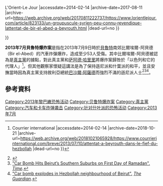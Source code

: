 {{Infobox terrorist attack
|title=2013年貝魯特爆炸案
|partof=[[叙利亚内战对黎巴嫩的影响|叙利亚内战对黎巴嫩的影响]]
|image=
|image_size=
|caption=
|location= [[黎巴嫩|黎巴嫩]]，[[贝鲁特|贝鲁特]]
|date=2013年7月9日
|time-begin=
|time-end=
|timezone=
|type=汽车炸弹袭击
|weapons=
|injuries= 53
|perps= 第313特种旅（[[自由叙利亚军|自由叙利亚军]]）<ref name=autogenerated1>{{Cite web |url=http://www.lorientlejour.com/article/823133/un-groupuscule-syrien-peu-connu-revendique-lattentat-de-bir-el-abed-a-beyrouth.html |title=Un groupuscule syrien peu connu revendique l'attentat de Bir el-Abed à Beyrouth {{!}} Dernières Infos {{!}} L'Orient-Le Jour<!-- Bot generated title --> |accessdate=2014-02-14 |archive-date=2017-08-11 |archive-url=https://web.archive.org/web/20170811222737/https://www.lorientlejour.com/article/823133/un-groupuscule-syrien-peu-connu-revendique-lattentat-de-bir-el-abed-a-beyrouth.html |dead-url=no }}</ref>
}}

'''2013年7月貝魯特爆炸案'''是指在2013年7月9日時於[[貝魯特|貝魯特]]南郊比爾埃爾-阿貝德（Bir el-Abed）的汽車炸彈爆炸，造成至少53人受傷。其中比爾埃爾-阿貝德被認為是[[真主黨|真主黨]]的據點，對此真主黨和[[萨阿德·哈里里|萨阿德·哈里里]]將爆炸案歸咎於「以色列和它的代理人」<ref>{{Cite web |url=http://www.courrierinternational.com/breve/2013/07/10/attentat-a-beyrouth-dans-le-fief-du-hezbollah |title=LIBAN • Attentat à Beyrouth dans le fief du Hezbollah {{!}} Courrier international<!-- Bot generated title --> |accessdate=2014-02-14 |archive-date=2018-10-21 |archive-url=https://web.archive.org/web/20181021065928/https://www.courrierinternational.com/breve/2013/07/10/attentat-a-beyrouth-dans-le-fief-du-hezbollah |dead-url=no }}</ref>。但其他觀察家懷疑這講法是為了保持遜尼派和什葉派的和平，並且安撫當時因為真主黨支持敘利亞總統[[巴沙爾·阿薩德|巴沙爾·阿薩德]]而強烈不滿的遜尼派人士<ref name=barnard>{{cite news|last=BARNARD|first=ANNE|title=Car Bombing Injures Dozens in Hezbollah Section of Beirut|url=http://www.nytimes.com/2013/07/10/world/middleeast/syria.html?_r=0|accessdate=30 August 2013|newspaper=New York Times|date=9 July 2013|archive-date=2020-11-11|archive-url=https://web.archive.org/web/20201111235247/http://www.nytimes.com/2013/07/10/world/middleeast/syria.html?_r=0|dead-url=no}}</ref><ref>[http://world.time.com/2013/07/09/car-bomb-hits-beiruts-southern-suburbs-on-first-day-of-ramadan/photo/civil-defence-members-security-personnel-and-civilians-gather-at-the-site-of-an-explosion-in-beiruts-southern-suburbs/ "Car Bomb Hits Beirut’s Southern Suburbs on First Day of Ramadan".] {{Wayback|url=http://world.time.com/2013/07/09/car-bomb-hits-beiruts-southern-suburbs-on-first-day-of-ramadan/photo/civil-defence-members-security-personnel-and-civilians-gather-at-the-site-of-an-explosion-in-beiruts-southern-suburbs/ |date=20171012115930 }} ''[[時代雜誌|Time]]''.</ref><ref>[http://www.theguardian.com/world/video/2013/jul/09/bomb-explodes-in-beirut-video "Car bomb explodes in Hezbollah neighbourhood of Beirut".] {{Wayback|url=http://www.theguardian.com/world/video/2013/jul/09/bomb-explodes-in-beirut-video |date=20181020224128 }} ''[[衛報|The Guardian]]''.</ref>。

== 參考資料 ==
{{Reflist|2}}

[[Category:2013年黎巴嫩恐怖活动|Category:2013年黎巴嫩恐怖活动]]
[[Category:贝鲁特爆炸案|Category:贝鲁特爆炸案]]
[[Category:真主黨|Category:真主黨]]
[[Category:汽车和卡车炸弹袭击|Category:汽车和卡车炸弹袭击]]
[[Category:针对什叶派的恐怖活动|Category:针对什叶派的恐怖活动]]
[[Category:2013年7月|Category:2013年7月]]